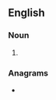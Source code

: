 ==English==

===Noun===
{{head|en|noun plural form}}

# {{plural of|headlap|lang=en}}

===Anagrams===
* {{anagrams|en|slaphead}}